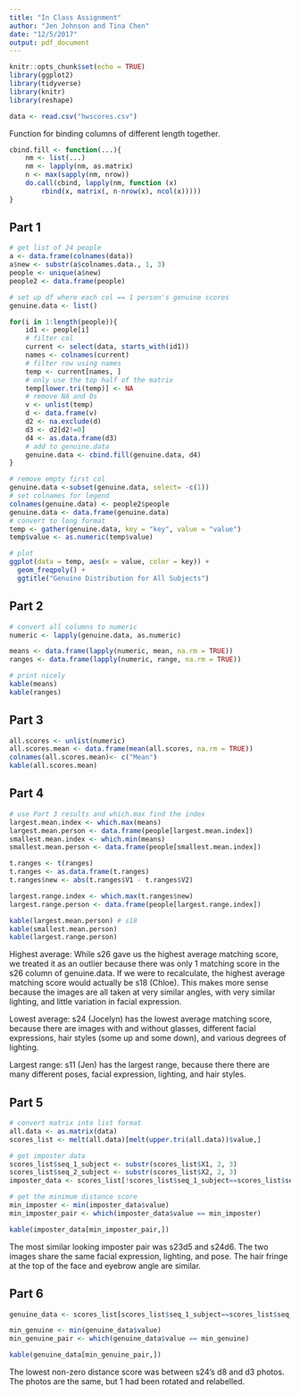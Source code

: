 ```yaml
---
title: "In Class Assignment"
author: "Jen Johnson and Tina Chen"
date: "12/5/2017"
output: pdf_document
---
```


```r
knitr::opts_chunk$set(echo = TRUE)
library(ggplot2)
library(tidyverse)
library(knitr)
library(reshape)
```

```r
data <- read.csv("hwscores.csv")
```

Function for binding columns of different length together.
```r
cbind.fill <- function(...){
    nm <- list(...) 
    nm <- lapply(nm, as.matrix)
    n <- max(sapply(nm, nrow)) 
    do.call(cbind, lapply(nm, function (x) 
        rbind(x, matrix(, n-nrow(x), ncol(x))))) 
}
```

## Part 1

```r
# get list of 24 people
a <- data.frame(colnames(data))
a$new <- substr(a$colnames.data., 1, 3)
people <- unique(a$new)
people2 <- data.frame(people)
```

```r
# set up df where each col == 1 person's genuine scores
genuine.data <- list()

for(i in 1:length(people)){
    id1 <- people[i]
    # filter col
    current <- select(data, starts_with(id1))
    names <- colnames(current)
    # filter row using names
    temp <- current[names, ]
    # only use the top half of the matrix
    temp[lower.tri(temp)] <- NA
    # remove NA and 0s
    v <- unlist(temp)
    d <- data.frame(v)
    d2 <- na.exclude(d)
    d3 <- d2[d2!=0]
    d4 <- as.data.frame(d3)
    # add to genuine.data
    genuine.data <- cbind.fill(genuine.data, d4)
}
```

```r
# remove empty first col
genuine.data <-subset(genuine.data, select= -c(1))
# set colnames for legend
colnames(genuine.data) <- people2$people
genuine.data <- data.frame(genuine.data)
# convert to long format
temp <- gather(genuine.data, key = "key", value = "value")
temp$value <- as.numeric(temp$value)

# plot
ggplot(data = temp, aes(x = value, color = key)) + 
  geom_freqpoly() +
  ggtitle("Genuine Distribution for All Subjects")
```

## Part 2

```r
# convert all columns to numeric
numeric <- lapply(genuine.data, as.numeric)

means <- data.frame(lapply(numeric, mean, na.rm = TRUE))
ranges <- data.frame(lapply(numeric, range, na.rm = TRUE))

# print nicely
kable(means)
kable(ranges)

```

## Part 3

```r
all.scores <- unlist(numeric)
all.scores.mean <- data.frame(mean(all.scores, na.rm = TRUE))
colnames(all.scores.mean)<- c("Mean")
kable(all.scores.mean)
```

## Part 4

```r
# use Part 3 results and which.max find the index
largest.mean.index <- which.max(means)
largest.mean.person <- data.frame(people[largest.mean.index]) 
smallest.mean.index <- which.min(means)
smallest.mean.person <- data.frame(people[smallest.mean.index])

t.ranges <- t(ranges)
t.ranges <- as.data.frame(t.ranges)
t.ranges$new <- abs(t.ranges$V1 - t.ranges$V2)

largest.range.index <- which.max(t.ranges$new)
largest.range.person <- data.frame(people[largest.range.index])

kable(largest.mean.person) # s18
kable(smallest.mean.person) 
kable(largest.range.person) 
```
Highest average: While s26 gave us the highest average matching score, we treated it as an outlier because there was only 1 matching score in the s26 column of genuine.data. If we were to recalculate, the highest average matching score would actually be s18 (Chloe). This makes more sense because the images are all taken at very similar angles, with very similar lighting, and little variation in facial expression. 

Lowest average: s24 (Jocelyn) has the lowest average matching score, because there are images with and without glasses, different facial expressions, hair styles (some up and some down), and various degrees of lighting.

Largest range: s11 (Jen) has the largest range, because there there are many different poses, facial expression, lighting, and hair styles. 

## Part 5

```r

# convert matrix into list format
all.data <- as.matrix(data)
scores_list <- melt(all.data)[melt(upper.tri(all.data))$value,]

# get imposter data
scores_list$seq_1_subject <- substr(scores_list$X1, 2, 3)
scores_list$seq_2_subject <- substr(scores_list$X2, 2, 3)
imposter_data <- scores_list[!scores_list$seq_1_subject==scores_list$seq_2_subject, ]

# get the minimum distance score
min_imposter <- min(imposter_data$value)
min_imposter_pair <- which(imposter_data$value == min_imposter)

kable(imposter_data[min_imposter_pair,])

```

The most similar looking imposter pair was s23d5 and s24d6. The two images share the same facial expression, lighting, and pose. The hair fringe at the top of the face and eyebrow angle are similar. 

## Part 6

```r

genuine_data <- scores_list[scores_list$seq_1_subject==scores_list$seq_2_subject, ]

min_genuine <- min(genuine_data$value)
min_genuine_pair <- which(genuine_data$value == min_genuine)

kable(genuine_data[min_genuine_pair,])

```

The lowest non-zero distance score was between s24's d8 and d3 photos. The photos are the same, but 1 had been rotated and relabelled.
